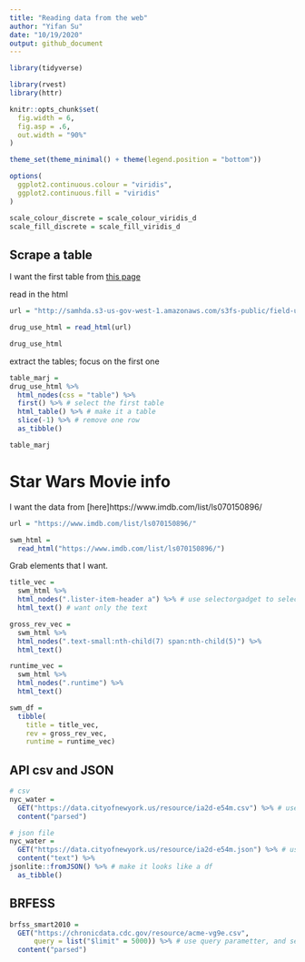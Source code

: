 ```yaml
---
title: "Reading data from the web"
author: "Yifan Su"
date: "10/19/2020"
output: github_document
---
```


```r
library(tidyverse)

library(rvest)
library(httr)

knitr::opts_chunk$set(
  fig.width = 6,
  fig.asp = .6,
  out.width = "90%"
)

theme_set(theme_minimal() + theme(legend.position = "bottom"))

options(
  ggplot2.continuous.colour = "viridis",
  ggplot2.continuous.fill = "viridis"
)

scale_colour_discrete = scale_colour_viridis_d
scale_fill_discrete = scale_fill_viridis_d
```

## Scrape a table

I want the first table from [this page](http://samhda.s3-us-gov-west-1.amazonaws.com/s3fs-public/field-uploads/2k15StateFiles/NSDUHsaeShortTermCHG2015.htm)

read in the html

```r
url = "http://samhda.s3-us-gov-west-1.amazonaws.com/s3fs-public/field-uploads/2k15StateFiles/NSDUHsaeShortTermCHG2015.htm"

drug_use_html = read_html(url)

drug_use_html
```

extract the tables; focus on the first one

```r
table_marj =
drug_use_html %>%
  html_nodes(css = "table") %>% 
  first() %>% # select the first table
  html_table() %>% # make it a table
  slice(-1) %>% # remove one row
  as_tibble()

table_marj
```



# Star Wars Movie info

I want the data from [here]https://www.imdb.com/list/ls070150896/

```r
url = "https://www.imdb.com/list/ls070150896/"

swm_html = 
  read_html("https://www.imdb.com/list/ls070150896/")
```

Grab elements that I want.

```r
title_vec = 
  swm_html %>%
  html_nodes(".lister-item-header a") %>% # use selectorgadget to select this
  html_text() # want only the text

gross_rev_vec = 
  swm_html %>%
  html_nodes(".text-small:nth-child(7) span:nth-child(5)") %>%
  html_text()

runtime_vec = 
  swm_html %>%
  html_nodes(".runtime") %>%
  html_text()

swm_df = 
  tibble(
    title = title_vec,
    rev = gross_rev_vec,
    runtime = runtime_vec)
```

## API csv and JSON 

```r
# csv
nyc_water = 
  GET("https://data.cityofnewyork.us/resource/ia2d-e54m.csv") %>% # use the GET to get url
  content("parsed")

# json file
nyc_water = 
  GET("https://data.cityofnewyork.us/resource/ia2d-e54m.json") %>% # use the GET to get url
  content("text") %>% 
jsonlite::fromJSON() %>% # make it looks like a df
  as_tibble()
```

## BRFESS
```r
brfss_smart2010 = 
  GET("https://chronicdata.cdc.gov/resource/acme-vg9e.csv",
      query = list("$limit" = 5000)) %>% # use query parametter, and set the limit to 5000
  content("parsed")
```

